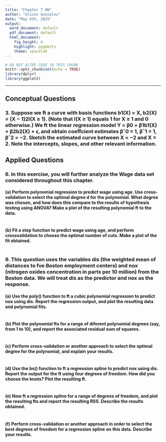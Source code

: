 ```yaml
---
title: "Chapter 7 HW"
author: "Ulices Gonzalez"
date: "May 6th, 2025"
output:
  word_document: default
  pdf_document: default
  html_document:
    fig_height: 4
    highlight: pygments
    theme: spacelab
---
```


```r
# DO NOT ALTER CODE IN THIS CHUNK
knitr::opts_chunk$set(echo = TRUE)
library(dplyr)
library(ggplot2)
```

------------------------------------------------------------------------

## Conceptual Questions

### 3. Suppose we ft a curve with basis functions b1(X) = X, b2(X) = (X − 1)2I(X ≥ 1). (Note that I(X ≥ 1) equals 1 for X ≥ 1 and 0 otherwise.) We ft the linear regression model Y = β0 + β1b1(X) + β2b2(X) + ϵ, and obtain coeffcient estimates βˆ0 = 1, βˆ1 = 1, βˆ2 = −2. Sketch the estimated curve between X = −2 and X = 2. Note the intercepts, slopes, and other relevant information.

## Applied Questions

### 6. In this exercise, you will further analyze the Wage data set considered throughout this chapter.

#### (a) Perform polynomial regression to predict wage using age. Use cross-validation to select the optimal degree d for the polynomial. What degree was chosen, and how does this compare to the results of hypothesis testing using ANOVA? Make a plot of the resulting polynomial ft to the data.

```R

```

#### (b) Fit a step function to predict wage using age, and perform crossvalidation to choose the optimal number of cuts. Make a plot of the fit obtained.

```R

```

### 9. This question uses the variables dis (the weighted mean of distances to fve Boston employment centers) and nox (nitrogen oxides concentration in parts per 10 million) from the Boston data. We will treat dis as the predictor and nox as the response.

#### (a) Use the poly() function to ft a cubic polynomial regression to predict nox using dis. Report the regression output, and plot the resulting data and polynomial fits.

```R

```

#### (b) Plot the polynomial fts for a range of diferent polynomial degrees (say, from 1 to 10), and report the associated residual sum of squares.

```R

```

#### (c) Perform cross-validation or another approach to select the optimal degree for the polynomial, and explain your results.

```R

```

#### (d) Use the bs() function to ft a regression spline to predict nox using dis. Report the output for the ft using four degrees of freedom. How did you choose the knots? Plot the resulting ft.

```R

```

#### (e) Now ft a regression spline for a range of degrees of freedom, and plot the resulting fts and report the resulting RSS. Describe the results obtained.

```R

```

#### (f) Perform cross-validation or another approach in order to select the best degrees of freedom for a regression spline on this data. Describe your results.

```R

```

